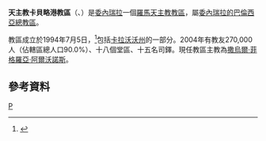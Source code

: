 {{Infobox Roman Catholic diocese
|Roman Catholic Diocese of = 天主教卡貝略港教區
|Latin name of diocese = Dioecesis Portus Cabellensis
|image =
|caption =
|location = [[委內瑞拉|委內瑞拉]]
|territory = [[卡拉沃沃州|卡拉沃沃州]]的一部分
|population = 270,000
|rite = 拉丁禮
|patron = 
|province = 委內瑞拉的巴倫西亞
|established = 1994年
|cathedral = 聖若瑟主教座堂
|副主教座堂 =
|leadership = 主教
|website =
|教宗 = 
|metropolitan =
|ordinary = 撒烏爾·菲格羅亞·阿爾沃諾斯
|coadjutor bishop = 
|emeritus = 
}}

'''天主教卡貝略港教區'''（{{lang-la|Dioecesis Portus Cabellensis}}、{{lang-es|Diócesis de Puerto Cabello}}）是[[委內瑞拉|委內瑞拉]]一個[[羅馬天主教|羅馬天主教]][[教區|教區]]，屬[[天主教委內瑞拉的巴倫西亞總教區|委內瑞拉的巴倫西亞總教區]]。

教區成立於1994年7月5日，<ref>{{Cite web |url=http://www.vatican.va/holy_father/john_paul_ii/apost_constitutions/documents/hf_jp-ii_apc_19940705_portus-cabellensis_lt.html |title=升為教區的宗座憲令 |access-date=2013-06-07 |archive-date=2014-05-17 |archive-url=https://web.archive.org/web/20140517001903/http://www.vatican.va/holy_father/john_paul_ii/apost_constitutions/documents/hf_jp-ii_apc_19940705_portus-cabellensis_lt.html |dead-url=no }}</ref>包括[[卡拉沃沃州|卡拉沃沃州]]的一部分。2004年有教友270,000人（佔轄區總人口90.0%）、十八個堂區、十五名司鐸。現任教區主教為[[撒烏爾·菲格羅亞·阿爾沃諾斯|撒烏爾·菲格羅亞·阿爾沃諾斯]]。

==參考資料==
{{reflist}}
{{委內瑞拉天主教教區}}
[[Category:委內瑞拉天主教教區|P]]